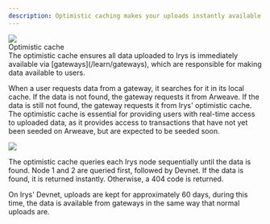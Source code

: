 ```yaml
---
description: Optimistic caching makes your uploads instantly available
---
```



<div className="flex flex-col mt-5">
	<div className="flex items-end">
		<img src="https://bundlr.network/new/assets/home/data-donuts.webp" className="w-[150px] " />
		<div className="">
			<Heading level={1}>Optimistic cache</Heading>
		</div>
	</div>
</div>
The optimistic cache ensures all data uploaded to Irys is immediately available via [gateways](/learn/gateways), which are
responsible for making data available to users.

When a user requests data from a gateway, it searches for it in its local cache. If the data is not found, the gateway requests it from Arweave. If the data is still not found, the gateway requests it from Irys' optimistic cache. The optimistic cache is essential for providing users with real-time access to uploaded data, as it provides access to transactions that have not yet been seeded on Arweave, but are expected to be seeded soon.

<img className="border border-[#FEF4EE] rounded mt-5 w-5/6" src="/img/learn/irys-optimistic-cache.png" />

The optimistic cache queries each Irys node sequentially until the data is found. Node 1 and 2 are queried first, followed by Devnet. If the data is found, it is returned instantly. Otherwise, a 404 code is returned.

On Irys' Devnet, uploads are kept for approximately 60 days, during this time, the data is available from gateways in the same way that normal uploads are.
